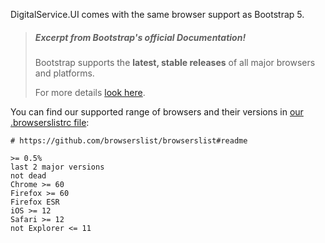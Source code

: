 DigitalService.UI comes with the same browser support as Bootstrap 5.

> ##### Excerpt from Bootstrap's official Documentation!
>
> Bootstrap supports the **latest, stable releases** of all major browsers and platforms.
>
> For more details [look here](https://getbootstrap.com/docs/5.0/getting-started/browsers-devices/#supported-browsers).

You can find our supported range of browsers and their versions in [our .browserslistrc file](https://github.com/ColorlibHQ/adminlte/blob/master/.browserslistrc):

```
# https://github.com/browserslist/browserslist#readme

>= 0.5%
last 2 major versions
not dead
Chrome >= 60
Firefox >= 60
Firefox ESR
iOS >= 12
Safari >= 12
not Explorer <= 11
```
